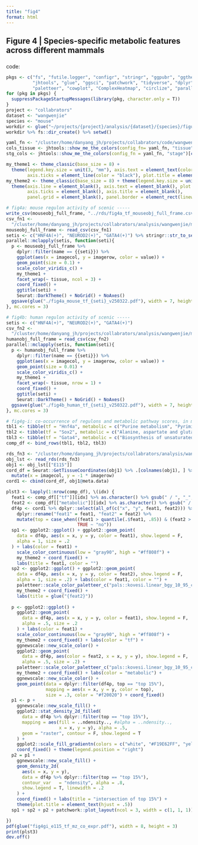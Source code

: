 ```yaml
---
title: "fig4"
format: html
---
```


## Figure 4 | Species-specific metabolic features across different mammals


### 

code:

```r

pkgs <- c("fs", "futile.logger", "configr", "stringr", "ggpubr", "ggthemes", 
          "jhtools", "glue", "ggsci", "patchwork", "tidyverse", "dplyr", "Seurat", 
          "paletteer", "cowplot", "ComplexHeatmap", "circlize", "parallel")  
for (pkg in pkgs) {
  suppressPackageStartupMessages(library(pkg, character.only = T))
}
project <- "collabrators"
dataset <- "wangwenjie"
species <- "mouse"
workdir <- glue("~/projects/{project}/analysis/{dataset}/{species}/figures/fig4")
workdir %>% fs::dir_create() %>% setwd()

yaml_fn <- "/cluster/home/danyang_jh/projects/collabrators/code/wangwenjie/mouse/figures/configs.yaml"
cols_tissue <- jhtools::show_me_the_colors(config_fn= yaml_fn, "tissue")
stg_cols <- jhtools::show_me_the_colors(config_fn = yaml_fn, "stage")[c("E9.5", "E11.5", "E13.5")]

my_theme1 <- theme_classic(base_size = 8) + 
  theme(legend.key.size = unit(3, "mm"), axis.text = element_text(color = "black"), 
        axis.ticks = element_line(color = "black"), plot.title = element_text(hjust = .5))
my_theme2 <- theme_classic(base_size = 8) + theme(legend.key.size = unit(3, 'mm')) + 
  theme(axis.line = element_blank(), axis.text = element_blank(), plot.title = element_text(hjust = .5), 
        axis.ticks = element_blank(), axis.title = element_blank(), 
        panel.grid = element_blank(), panel.border = element_rect(linewidth = .5, fill = NA)) 

# fig4a: mouse regulon activity of scenic -----
write_csv(mouseobj_full_frame, "../rds/fig4a_tf_mouseobj_full_frame.csv")
csv_fn1 <- 
  "/cluster/home/danyang_jh/projects/collabrators/analysis/wangwenjie/mouse/figures/rds/fig4a_tf_mouseobj_full_frame.csv"
mouseobj_full_frame <- read_csv(csv_fn1)
setis <- c("HNF4A(+)", "NEUROD2(+)", "GATA4(+)") %>% stringr::str_to_sentence()
parallel::mclapply(setis, function(seti){
  p <- mouseobj_full_frame %>%
    dplyr::filter(name == {{seti}}) %>%
    ggplot(aes(x = imagecol, y = imagerow, color = value)) +
    geom_point(size = 0.1) +
    scale_color_viridis_c() +
    my_theme1 + 
    facet_wrap(~ tissue, ncol = 3) +
    coord_fixed() +
    ggtitle(seti) +
    Seurat::DarkTheme() + NoGrid() + NoAxes()
  ggsave(glue("./fig4a_mouse_tf_{seti}_v250322.pdf"), width = 7, height = 3)
}, mc.cores = 3)

# fig4b: human regulon activity of scenic -----
setis <- c("HNF4A(+)", "NEUROD2(+)", "GATA4(+)")
csv_fn2 <- 
  "/cluster/home/danyang_jh/projects/collabrators/analysis/wangwenjie/mouse/figures/rds/fig4b_tf_humanobj_full_frame.csv"
humanobj_full_frame = read_csv(csv_fn2)
parallel::mclapply(setis, function(seti){
  p <- humanobj_full_frame %>%
    dplyr::filter(name == {{seti}}) %>%
    ggplot(aes(x = imagecol, y = imagerow, color = value)) +
    geom_point(size = 0.01) +
    scale_color_viridis_c() +
    my_theme1 + 
    facet_wrap(~ tissue, nrow = 1) +
    coord_fixed() + 
    ggtitle(seti) + 
    Seurat::DarkTheme() + NoGrid() + NoAxes()
  ggsave(glue("./fig4b_human_tf_{seti}_v250322.pdf"), width = 7, height = 3, unit = "in")
}, mc.cores = 3)

# fig4g-i: co-occurrence of regulons and metabolic pathway scores, in mouse -----
tbl1 <- tibble(tf = "Hnf4a", metabolic = c("Purine metabolism", "Pyrimidine metabolism"))
tbl2 <- tibble(tf = "Sox2", metabolic = c("Alanine, aspartate and glutamate metabolism", "Sphingolipid metabolism"))
tbl3 <- tibble(tf = "Gata4", metabolic = c("Biosynthesis of unsaturated fatty acids", "Citrate cycle (TCA cycle)"))
comp_df <- bind_rows(tbl1, tbl2, tbl3)

rds_fn3 <- "/cluster/home/danyang_jh/projects/collabrators/analysis/wangwenjie/mouse/figures/rds/fig4gi_obj_lst_v2.rds"
obj_lst <- read_rds(rds_fn3)
obj1 <- obj_lst[["E115"]]
cord_df = Seurat::GetTissueCoordinates(obj1) %>% .[colnames(obj1), ] %>% tibble() %>% 
  mutate(x = imagecol, y = -1 * imagerow)
cord1 <- cbind(cord_df, obj1@meta.data)

plst3 <- lapply(1:nrow(comp_df), \(idx) {
  feat1 <- comp_df[["tf"]][idx] %>% as.character() %>% gsub(" / ", "_", x = .)
  feat2 <- comp_df[["metabolic"]][idx] %>% as.character() %>% gsub(" / ", "_", x = .)
  df4p <- cord1 %>% dplyr::select(all_of(c("x", "y", feat1, feat2))) %>% 
    dplyr::rename("feat1" = feat1, "feat2" = feat2) %>% 
    mutate(top = case_when((feat1 > quantile(.$feat1, .85)) & (feat2 > quantile(.$feat2, .85)) ~ "top 15%", 
                           TRUE ~ "no"))
  sp1 <- ggplot2::ggplot() + ggplot2::geom_point(
    data = df4p, aes(x = x, y = y, color = feat1), show.legend = F, 
    alpha = 1, size = .2
  ) + labs(color = feat1) + 
    scale_color_continuous(low = "gray90", high = "#ff808f") +
    my_theme2 + coord_fixed() + 
    labs(title = feat1, color = "")
  sp2 <- ggplot2::ggplot() + ggplot2::geom_point(
    data = df4p, aes(x = x, y = y, color = feat2), show.legend = F, 
    alpha = 1, size = .2) + labs(color = feat1, color = "") + 
    paletteer::scale_color_paletteer_c("pals::kovesi.linear_bgy_10_95_c74") + 
    my_theme2 + coord_fixed() + 
    labs(title = glue("{feat2}"))
  
  p <- ggplot2::ggplot() + 
    ggplot2::geom_point(
      data = df4p, aes(x = x, y = y, color = feat1), show.legend = F, 
      alpha = .5, size = .2
    ) + labs(color = feat1) + 
    scale_color_continuous(low = "gray90", high = "#ff808f") +
    my_theme2 + coord_fixed() + labs(color = "tf") + 
    ggnewscale::new_scale_color() + 
    ggplot2::geom_point(
      data = df4p, aes(color = feat2, x = x, y = y), show.legend = F, 
      alpha = .5, size = .2) + 
    paletteer::scale_color_paletteer_c("pals::kovesi.linear_bgy_10_95_c74") + 
    my_theme2 + coord_fixed() + labs(color = "metabolic") + 
    ggnewscale::new_scale_color() + 
    geom_point(data = dplyr::filter(df4p, top == "top 15%"), 
               mapping = aes(x = x, y = y, color = top), 
               size = .3, color = "#f20020") + coord_fixed()
  p1 <- p + 
    ggnewscale::new_scale_fill() +
    ggplot2::stat_density_2d_filled(
      data = df4p %>% dplyr::filter(top == "top 15%"),
      mapping = aes(fill = ..ndensity.., #alpha = ..ndensity.., 
                    x = x, y = y), alpha = .5, 
      geom = "raster", contour = F, show.legend = T
    ) + 
    ggplot2::scale_fill_gradientn(colors = c("white", "#F19E62FF", "yellow")) + 
    coord_fixed() + theme(legend.position = "right")
  p2 = p1 + 
    ggnewscale::new_scale_fill() +
    geom_density_2d(
      aes(x = x, y = y), 
      data = df4p %>% dplyr::filter(top == "top 15%"),
      contour_var	= "ndensity", alpha = .8, 
      show.legend = T, linewidth = .2
    ) + 
    coord_fixed() + labs(title = "intersection of top 15%") + 
    theme(plot.title = element_text(hjust = .5))
  sp1 + sp2 + p2 + patchwork::plot_layout(ncol = 3, width = c(1, 1, 1))

})
pdf(glue("fig4gi_e115_tf_mz_co_expr.pdf"), width = 8, height = 3)
print(plst3)
dev.off()



```
